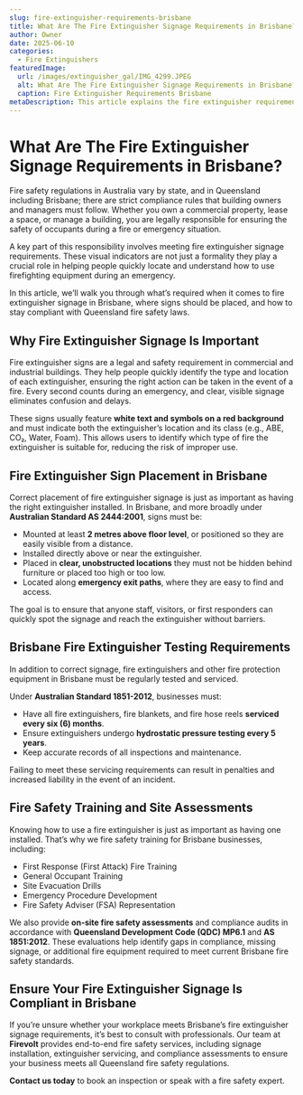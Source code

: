 ```yaml
---
slug: fire-extinguisher-requirements-brisbane
title: What Are The Fire Extinguisher Signage Requirements in Brisbane?
author: Owner
date: 2025-06-10
categories:
  - Fire Extinguishers
featuredImage:
  url: /images/extinguisher_gal/IMG_4299.JPEG
  alt: What Are The Fire Extinguisher Signage Requirements in Brisbane?
  caption: Fire Extinguisher Requirements Brisbane
metaDescription: This article explains the fire extinguisher requirements for businesses located in Brisbane, QLD Australia.
---
```


# What Are The Fire Extinguisher Signage Requirements in Brisbane?

Fire safety regulations in Australia vary by state, and in Queensland including Brisbane; there are strict compliance rules that building owners and managers must follow. Whether you own a commercial property, lease a space, or manage a building, you are legally responsible for ensuring the safety of occupants during a fire or emergency situation.

A key part of this responsibility involves meeting fire extinguisher signage requirements. These visual indicators are not just a formality they play a crucial role in helping people quickly locate and understand how to use firefighting equipment during an emergency.

In this article, we’ll walk you through what’s required when it comes to fire extinguisher signage in Brisbane, where signs should be placed, and how to stay compliant with Queensland fire safety laws.

## Why Fire Extinguisher Signage Is Important

Fire extinguisher signs are a legal and safety requirement in commercial and industrial buildings. They help people quickly identify the type and location of each extinguisher, ensuring the right action can be taken in the event of a fire. Every second counts during an emergency, and clear, visible signage eliminates confusion and delays.

These signs usually feature **white text and symbols on a red background** and must indicate both the extinguisher’s location and its class (e.g., ABE, CO₂, Water, Foam). This allows users to identify which type of fire the extinguisher is suitable for, reducing the risk of improper use.

## Fire Extinguisher Sign Placement in Brisbane

Correct placement of fire extinguisher signage is just as important as having the right extinguisher installed. In Brisbane, and more broadly under **Australian Standard AS 2444:2001**, signs must be:

- Mounted at least **2 metres above floor level**, or positioned so they are easily visible from a distance.
- Installed directly above or near the extinguisher.
- Placed in **clear, unobstructed locations** they must not be hidden behind furniture or placed too high or too low.
- Located along **emergency exit paths**, where they are easy to find and access.

The goal is to ensure that anyone staff, visitors, or first responders can quickly spot the signage and reach the extinguisher without barriers.

## Brisbane Fire Extinguisher Testing Requirements

In addition to correct signage, fire extinguishers and other fire protection equipment in Brisbane must be regularly tested and serviced.

Under **Australian Standard 1851-2012**, businesses must:

- Have all fire extinguishers, fire blankets, and fire hose reels **serviced every six (6) months**.
- Ensure extinguishers undergo **hydrostatic pressure testing every 5 years**.
- Keep accurate records of all inspections and maintenance.

Failing to meet these servicing requirements can result in penalties and increased liability in the event of an incident.

## Fire Safety Training and Site Assessments

Knowing how to use a fire extinguisher is just as important as having one installed. That’s why we fire safety training for Brisbane businesses, including:

- First Response (First Attack) Fire Training
- General Occupant Training
- Site Evacuation Drills
- Emergency Procedure Development
- Fire Safety Adviser (FSA) Representation

We also provide **on-site fire safety assessments** and compliance audits in accordance with **Queensland Development Code (QDC) MP6.1** and **AS 1851:2012**. These evaluations help identify gaps in compliance, missing signage, or additional fire equipment required to meet current Brisbane fire safety standards.

## Ensure Your Fire Extinguisher Signage Is Compliant in Brisbane

If you’re unsure whether your workplace meets Brisbane’s fire extinguisher signage requirements, it’s best to consult with professionals. Our team at **Firevolt** provides end-to-end fire safety services, including signage installation, extinguisher servicing, and compliance assessments to ensure your business meets all Queensland fire safety regulations.

**Contact us today** to book an inspection or speak with a fire safety expert.
